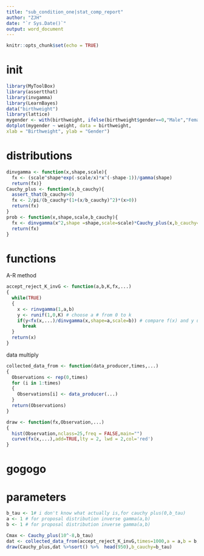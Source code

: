 ```yaml
---
title: "sub_condition_one|stat_comp_report"
author: "ZJH"
date: "`r Sys.Date()`"
output: word_document
---
```


```r
knitr::opts_chunk$set(echo = TRUE)
```

# init
```r
library(MyToolBox)
library(assertthat)
library(invgamma)
library(LearnBayes)
data("birthweight")
library(lattice)
mygender <- with(birthweight, ifelse(birthweight$gender==0,"Male","Female"))
dotplot(mygender ~ weight, data = birthweight,
xlab = "Birthweight", ylab = "Gender")
```

# distributions
```r
dinvgamma <- function(x,shape,scale){
  fx <- (scale^shape*exp(-scale/x)*x^(-shape-1))/gamma(shape)
  return(fx)}
Cauchy_plus <- function(x,b_cauchy){
  assert_that(b_cauchy>0)
  fx <- 2/pi/(b_cauchy*(1+(x/b_cauchy)^2)*(x>0))
  return(fx)
}
prob <- function(x,shape,scale,b_cauchy){
  fx <- dinvgamma(x^2,shape =shape,scale=scale)*Cauchy_plus(x,b_cauchy=b_cauchy)
  return(fx)
}
```

# functions
A-R method
```r
accept_reject_K_invG <- function(a,b,K,fx,...)
{
  while(TRUE)
  {
    x <- rinvgamma(1,a,b)
    y <- runif(1,0,K) # choose a # from 0 to k 
    if(y<fx(x,...)/dinvgamma(x,shape=a,scale=b)) # compare f(x) and y until y<fx(x),only reserve the y in the domain we want.
      break
  }
  return(x)
}
```

data multiply
```r

collected_data_from <- function(data_producer,times,...)
{
  Observations <- rep(0,times) 
  for (i in 1:times) 
  {
    Observations[i] <- data_producer(...)
  }
  return(Observations)
}
```

```r
draw <- function(fx,Observation,...)
{
  hist(Observation,nclass=25,freq = FALSE,main="")
  curve(fx(x,...),add=TRUE,lty = 2, lwd = 2,col='red')
}
```

# gogogo
# parameters
```r
b_tau <- 1# i don't know what actually is,for cauchy plus(0,b_tau)
a <- 1 # for proposal distribution inverse gamma(a,b) 
b <- 1 # for proposal distribution inverse gamma(a,b)
```

```r
Cmax <- Cauchy_plus(10^-8,b_tau)
dat <- collected_data_from(accept_reject_K_invG,times=1000,a = a,b = b,K = Cmax,fx=Cauchy_plus,b_cauchy=b_tau)
draw(Cauchy_plus,dat %>%sort() %>%  head(950),b_cauchy=b_tau)
```
```r

```

